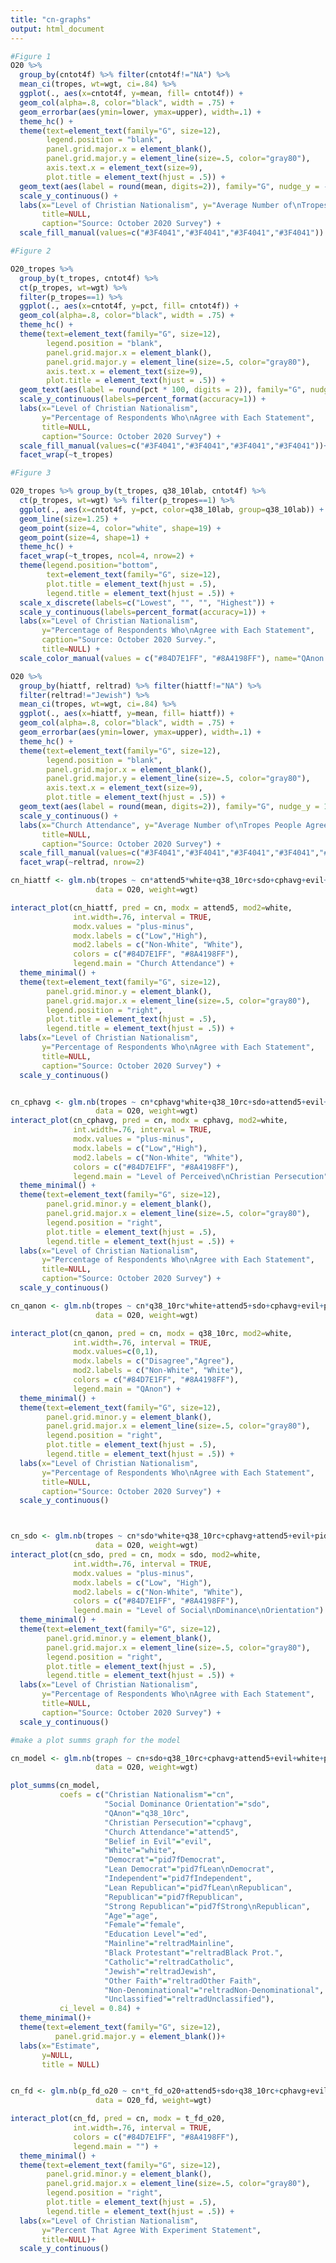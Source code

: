 ```yaml
---
title: "cn-graphs"
output: html_document
---
```


```r
#Figure 1
O20 %>% 
  group_by(cntot4f) %>% filter(cntot4f!="NA") %>% 
  mean_ci(tropes, wt=wgt, ci=.84) %>% 
  ggplot(., aes(x=cntot4f, y=mean, fill= cntot4f)) + 
  geom_col(alpha=.8, color="black", width = .75) + 
  geom_errorbar(aes(ymin=lower, ymax=upper), width=.1) +
  theme_hc() +
  theme(text=element_text(family="G", size=12),
        legend.position = "blank",
        panel.grid.major.x = element_blank(),
        panel.grid.major.y = element_line(size=.5, color="gray80"),
        axis.text.x = element_text(size=9),
        plot.title = element_text(hjust = .5)) +
  geom_text(aes(label = round(mean, digits=2)), family="G", nudge_y = -.6) +
  scale_y_continuous() +
  labs(x="Level of Christian Nationalism", y="Average Number of\nTropes People Agree With", 
       title=NULL,
       caption="Source: October 2020 Survey") +
  scale_fill_manual(values=c("#3F4041","#3F4041","#3F4041","#3F4041"))

```


```r
#Figure 2

O20_tropes %>% 
  group_by(t_tropes, cntot4f) %>% 
  ct(p_tropes, wt=wgt) %>% 
  filter(p_tropes==1) %>% 
  ggplot(., aes(x=cntot4f, y=pct, fill= cntot4f)) + 
  geom_col(alpha=.8, color="black", width = .75) + 
  theme_hc() +
  theme(text=element_text(family="G", size=12),
        legend.position = "blank",
        panel.grid.major.x = element_blank(),
        panel.grid.major.y = element_line(size=.5, color="gray80"),
        axis.text.x = element_text(size=9),
        plot.title = element_text(hjust = .5)) +
  geom_text(aes(label = round(pct * 100, digits = 2)), family="G", nudge_y = -.07, size=3.5, color="white") +
  scale_y_continuous(labels=percent_format(accuracy=1)) +
  labs(x="Level of Christian Nationalism", 
       y="Percentage of Respondents Who\nAgree with Each Statement", 
       title=NULL,
       caption="Source: October 2020 Survey") +
  scale_fill_manual(values=c("#3F4041","#3F4041","#3F4041","#3F4041"))+
  facet_wrap(~t_tropes)

```



```r
#Figure 3

O20_tropes %>% group_by(t_tropes, q38_10lab, cntot4f) %>% 
  ct(p_tropes, wt=wgt) %>% filter(p_tropes==1) %>% 
  ggplot(., aes(x=cntot4f, y=pct, color=q38_10lab, group=q38_10lab)) +
  geom_line(size=1.25) +
  geom_point(size=4, color="white", shape=19) +
  geom_point(size=4, shape=1) +
  theme_hc() +
  facet_wrap(~t_tropes, ncol=4, nrow=2) +
  theme(legend.position="bottom",
        text=element_text(family="G", size=12),        
        plot.title = element_text(hjust = .5),
        legend.title = element_text(hjust = .5)) +
  scale_x_discrete(labels=c("Lowest", "", "", "Highest")) +
  scale_y_continuous(labels=percent_format(accuracy=1)) +
  labs(x="Level of Christian Nationalism", 
       y="Percentage of Respondents Who\nAgree with Each Statement",
       caption="Source: October 2020 Survey.",
       title=NULL) +
  scale_color_manual(values = c("#84D7E1FF", "#8A4198FF"), name="QAnon Belief")

```

```r
O20 %>% 
  group_by(hiattf, reltrad) %>% filter(hiattf!="NA") %>% 
  filter(reltrad!="Jewish") %>% 
  mean_ci(tropes, wt=wgt, ci=.84) %>% 
  ggplot(., aes(x=hiattf, y=mean, fill= hiattf)) + 
  geom_col(alpha=.8, color="black", width = .75) + 
  geom_errorbar(aes(ymin=lower, ymax=upper), width=.1) +
  theme_hc() +
  theme(text=element_text(family="G", size=12),
        legend.position = "blank",
        panel.grid.major.x = element_blank(),
        panel.grid.major.y = element_line(size=.5, color="gray80"),
        axis.text.x = element_text(size=9),
        plot.title = element_text(hjust = .5)) +
  geom_text(aes(label = round(mean, digits=2)), family="G", nudge_y = 1) +
  scale_y_continuous() +
  labs(x="Church Attendance", y="Average Number of\nTropes People Agree With", 
       title=NULL,
       caption="Source: October 2020 Survey") +
  scale_fill_manual(values=c("#3F4041","#3F4041","#3F4041","#3F4041","#3F4041","#3F4041")) +
  facet_wrap(~reltrad, nrow=2)

```

```r
cn_hiattf <- glm.nb(tropes ~ cn*attend5*white+q38_10rc+sdo+cphavg+evil+pid7f+age+female+ed+reltrad, 
                   data = O20, weight=wgt)

interact_plot(cn_hiattf, pred = cn, modx = attend5, mod2=white,
              int.width=.76, interval = TRUE,               
              modx.values = "plus-minus",
              modx.labels = c("Low","High"),
              mod2.labels = c("Non-White", "White"),
              colors = c("#84D7E1FF", "#8A4198FF"),
              legend.main = "Church Attendance") +
  theme_minimal() +
  theme(text=element_text(family="G", size=12),
        panel.grid.minor.y = element_blank(),
        panel.grid.major.x = element_line(size=.5, color="gray80"),
        legend.position = "right",
        plot.title = element_text(hjust = .5),
        legend.title = element_text(hjust = .5)) +
  labs(x="Level of Christian Nationalism", 
       y="Percentage of Respondents Who\nAgree with Each Statement", 
       title=NULL,
       caption="Source: October 2020 Survey") +
  scale_y_continuous()



```



```r

cn_cphavg <- glm.nb(tropes ~ cn*cphavg*white+q38_10rc+sdo+attend5+evil+pid7f+age+female+ed+reltrad, 
                   data = O20, weight=wgt)
interact_plot(cn_cphavg, pred = cn, modx = cphavg, mod2=white,
              int.width=.76, interval = TRUE,
              modx.values = "plus-minus",
              modx.labels = c("Low","High"),
              mod2.labels = c("Non-White", "White"),
              colors = c("#84D7E1FF", "#8A4198FF"),
              legend.main = "Level of Perceived\nChristian Persecution") +
  theme_minimal() +
  theme(text=element_text(family="G", size=12),
        panel.grid.minor.y = element_blank(),
        panel.grid.major.x = element_line(size=.5, color="gray80"),
        legend.position = "right",
        plot.title = element_text(hjust = .5),
        legend.title = element_text(hjust = .5)) +
  labs(x="Level of Christian Nationalism", 
       y="Percentage of Respondents Who\nAgree with Each Statement", 
       title=NULL,
       caption="Source: October 2020 Survey") +
  scale_y_continuous()

```


```r
cn_qanon <- glm.nb(tropes ~ cn*q38_10rc*white+attend5+sdo+cphavg+evil+pid7f+age+female+ed+reltrad, 
                   data = O20, weight=wgt)

interact_plot(cn_qanon, pred = cn, modx = q38_10rc, mod2=white,
              int.width=.76, interval = TRUE,
              modx.values=c(0,1),
              modx.labels = c("Disagree","Agree"),
              mod2.labels = c("Non-White", "White"),
              colors = c("#84D7E1FF", "#8A4198FF"),
              legend.main = "QAnon") +
  theme_minimal() +
  theme(text=element_text(family="G", size=12),
        panel.grid.minor.y = element_blank(),
        panel.grid.major.x = element_line(size=.5, color="gray80"),
        legend.position = "right",
        plot.title = element_text(hjust = .5),
        legend.title = element_text(hjust = .5)) +
  labs(x="Level of Christian Nationalism", 
       y="Percentage of Respondents Who\nAgree with Each Statement", 
       title=NULL,
       caption="Source: October 2020 Survey") +
  scale_y_continuous()




```

```r
cn_sdo <- glm.nb(tropes ~ cn*sdo*white+q38_10rc+cphavg+attend5+evil+pid7f+age+female+ed+reltrad, 
                   data = O20, weight=wgt)
interact_plot(cn_sdo, pred = cn, modx = sdo, mod2=white,
              int.width=.76, interval = TRUE,
              modx.values = "plus-minus",
              modx.labels = c("Low", "High"),
              mod2.labels = c("Non-White", "White"),
              colors = c("#84D7E1FF", "#8A4198FF"),
              legend.main = "Level of Social\nDominance\nOrientation") +
  theme_minimal() +
  theme(text=element_text(family="G", size=12),
        panel.grid.minor.y = element_blank(),
        panel.grid.major.x = element_line(size=.5, color="gray80"),
        legend.position = "right",
        plot.title = element_text(hjust = .5),
        legend.title = element_text(hjust = .5)) +
  labs(x="Level of Christian Nationalism", 
       y="Percentage of Respondents Who\nAgree with Each Statement", 
       title=NULL,
       caption="Source: October 2020 Survey") +
  scale_y_continuous()

```



```r
#make a plot summs graph for the model

cn_model <- glm.nb(tropes ~ cn+sdo+q38_10rc+cphavg+attend5+evil+white+pid7f+age+female+ed+reltrad, 
                   data = O20, weight=wgt)

plot_summs(cn_model,
           coefs = c("Christian Nationalism"="cn",
                     "Social Dominance Orientation"="sdo",
                     "QAnon"="q38_10rc",
                     "Christian Persecution"="cphavg",
                     "Church Attendance"="attend5",
                     "Belief in Evil"="evil",
                     "White"="white",
                     "Democrat"="pid7fDemocrat",
                     "Lean Democrat"="pid7fLean\nDemocrat",
                     "Independent"="pid7fIndependent",
                     "Lean Republican"="pid7fLean\nRepublican",
                     "Republican"="pid7fRepublican",
                     "Strong Republican"="pid7fStrong\nRepublican",
                     "Age"="age",
                     "Female"="female",
                     "Education Level"="ed",
                     "Mainline"="reltradMainline",
                     "Black Protestant"="reltradBlack Prot.",
                     "Catholic"="reltradCatholic",
                     "Jewish"="reltradJewish",
                     "Other Faith"="reltradOther Faith",
                     "Non-Denominational"="reltradNon-Denominational",
                     "Unclassified"="reltradUnclassified"),
           ci_level = 0.84) +
  theme_minimal()+
  theme(text=element_text(family="G", size=12),
          panel.grid.major.y = element_blank())+
  labs(x="Estimate",
       y=NULL,
       title = NULL)



```

```r
cn_fd <- glm.nb(p_fd_o20 ~ cn*t_fd_o20+attend5+sdo+q38_10rc+cphavg+evil+white+pid7f+age+female+ed+reltrad, 
                   data = O20_fd, weight=wgt)

interact_plot(cn_fd, pred = cn, modx = t_fd_o20, 
              int.width=.76, interval = TRUE,
              colors = c("#84D7E1FF", "#8A4198FF"),
              legend.main = "") +
  theme_minimal() +
  theme(text=element_text(family="G", size=12),
        panel.grid.minor.y = element_blank(),
        panel.grid.major.x = element_line(size=.5, color="gray80"),
        legend.position = "right",
        plot.title = element_text(hjust = .5),
        legend.title = element_text(hjust = .5)) +
  labs(x="Level of Christian Nationalism", 
       y="Percent That Agree With Experiment Statement",
       title=NULL)+
  scale_y_continuous()

```










